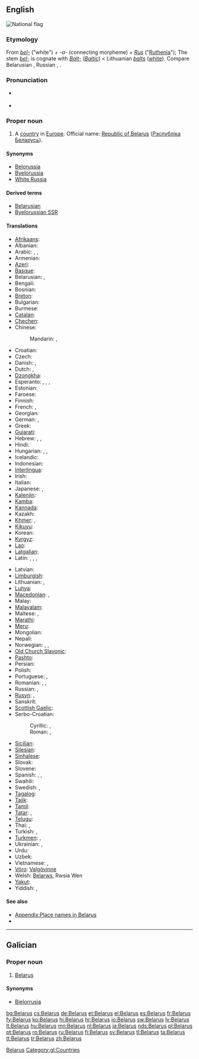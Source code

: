 {{also|Bélarus}}
==English==
[[Image:Flag of Belarus.svg|thumb|National flag]]
{{wikipedia}}

===Etymology===
From {{etyl|sla}} ''[[bel-]]'' ("white") + ''-a-'' (connecting morpheme) + ''[[Rus]]'' ("[[Ruthenia]]"); The stem ''[[bel-]]'' is cognate with ''[[Balt-]]'' (''[[Baltic]]'') < Lithuanian ''[[balts]]'' ([[white]]).  Compare Belarusian {{term|Беларусь|tr=Belarús’|lang=be}}, Russian {{term|Беларусь|tr=Belarús’|lang=ru}}, {{term|Белоруссия|tr=Belorússija|lang=ru}}.

===Pronunciation===
* {{a|UK|US}} {{IPA|/ˈbɛl.ə.ɹus/}}
* {{audio|en-us-Belarus.ogg|Audio (US)}}

===Proper noun===
{{en-proper noun}}

# A [[country]] in [[Europe]]. Official name: [[Republic of Belarus]] ([[Рэспублiка Беларусь]]).

====Synonyms====
* [[Belorussia]]
* [[Byelorussia]] {{qualifier|obsolete}}
* [[White Russia]] {{qualifier|obsolete}}

====Derived terms====
* [[Belarusian]]
* [[Byelorussian SSR]]

====Translations====
{{trans-top|country}}
* [[Afrikaans]]: {{t|af|Wit-Rusland}}
* Albanian: {{t+|sq|Bjellorusia|f|xs=Albanian}}
* Arabic: {{t-|ar|بيلاروسيا|f|tr=bilaruusya}},  {{t|ar|روسيا البيضاء|f|tr=ruusya al-bayDaa'}},  {{t|ar|البيلاروس|m|tr=al-bilaruus}}
* Armenian: {{t-|hy|Բելառուս|tr=Belaṙus}}
* [[Azeri]]: {{t|az|Belarus}}
* [[Basque]]: {{t+|eu|Bielorrusia|xs=Basque}}
* Belarusian: {{t+|be|Беларусь|f|tr=Belarús’|xs=Belarusian}}, {{t|be|Biełaruś|f|xs=Belarusian}} {{qualifier|[[Łacinka]]}}
* Bengali: {{t|bn|বেলারুশ|tr=belarush|sc=Beng}}
* Bosnian: {{t-|bs|Bjelorusija|f}}
* [[Breton]]: {{t|br|Belarus}}
* Bulgarian: {{t+|bg|Беларус|f|tr=Belarús}}
* Burmese: {{t|my|ဘီလာရုဇ်နိုင်ငံ|sc=Mymr}}
* [[Catalan]]: {{t|ca|Bielorússia|f}}
* [[Chechen]]: {{tø|ce|Кlайгlаскхийн|tr=Khayġasqiyn}}
* Chinese:
*: Mandarin: {{t-|cmn|白俄羅斯|sc=Hani}},  {{t-|cmn|白俄罗斯|tr=Báiéluōsī|sc=Hani}}
* Croatian: {{t+|hr|Bjelorusija}}
* Czech: {{t+|cs|Bělorusko|n}}
* Danish: {{t-|da|Hviderusland}},  {{t-|da|Belarus}}
* Dutch: {{t+|nl|Wit-Rusland}},  {{t|nl|Belaroes}}
* [[Dzongkha]]: {{t|dz|བེ་ལ་རུ་སུ།|sc=Tibt}}
* Esperanto: {{t-|eo|Bjelorusio|xs=Esperanto}}, {{t-|eo|Belorusujo|xs=Esperanto}}, {{t-|eo|Belorusio|xs=Esperanto}}, {{t-|eo|Bjelorusujo|xs=Esperanto}}
* Estonian: {{t+|et|Valgevene}}
* Faroese: {{t|fo|Hvítarussland|n}}
* Finnish: {{t+|fi|Valko-Venäjä}}
* French: {{t+|fr|Biélorussie|f}},  {{t+|fr|Bélarus|f}}
* Georgian: {{t-|ka|ბელარუსი|tr=belarusi|sc=Geor|xs=Georgian}}
* German: {{t+|de|Weißrussland|n}},  {{qualifier|official}} {{t+|de|Belarus|f}}
* Greek: {{t+|el|Λευκορωσία|f|tr=Lefkorosía}}
* [[Gujarati]]: {{t|gu|બેલારુસ|tr=belārus|sc=Gujr}}
* Hebrew: {{t-|he|בלארוס|f|alt=בֵּלָארוּס|tr=belarús}}, {{t|he|בלרוס‎|f|alt=בֵּלָרוּס‎|tr=belarús}}, {{t|he|רוסיה הלבנה|f|tr=rúsya hal'vaná}}
* Hindi: {{t+|hi|बेलारूस|m|tr=belārūs|xs=Hindi}}
* Hungarian: {{t+|hu|Fehéroroszország}},  {{t|hu|Belarusz}}, {{qualifier|official}} {{t|hu|Belarusz Köztársaság}}
* Icelandic: {{t|is|Hvíta Rússland|n}}
* Indonesian: {{t-|id|Belarus|xs=Indonesian}}
* [[Interlingua]]: {{t|ia|Bielorussia}}
* Irish: {{t|ga|Bhealarúis|f|alt=An Bhealarúis}}
* Italian: {{t+|it|Bielorussia|f}}
* Japanese: {{t+|ja|ベラルーシ|tr=Berarūshi}},  {{t|ja|ベロルシア|tr=Berorushia}}
* [[Kalenjin]]: {{tø|kln|Belarus}}
* [[Kamba]]: {{tø|kam|Belarusi}}
* [[Kannada]]: {{t|kn|ಬೆಲಾರುಸ್|tr=belārus|sc=Knda}}
* Kazakh: {{t-|kk|Беларус|tr=Belarús|sc=Cyrl|xs=Kazakh}}
* [[Khmer]]: {{t|km|ប្រទេស​ប៊េឡារូស|tr=prɑteih belaaruuh|sc=Khmr}}, {{t|km|ប៊េឡារូស|tr=belaaruuh|sc=Khmr}}
* [[Kikuyu]]: {{tø|ki|Belarus}}
* Korean: {{t+|ko|벨라루스|tr=Bellaruseu|sc=Hang}}
* [[Kyrgyz]]: {{t-|ky|Беларусь|tr=Belarús’|sc=Cyrl|xs=Kyrgyz}}
* [[Lao]]: {{t|lo|ເບນລາຮັສ|sc=Laoo}}
* [[Latgalian]]: {{tø|ltg|Boltkrīveja|f}}
* Latin: {{t|la|Ruthenia Alba|f}}, {{t-|la|Belorussia|f}}, {{t|la|Russia Alba|f}}, {{t|la|Albarussia|f}}
{{trans-mid}}
* Latvian: {{t+|lv|Baltkrievija|f|xs=Latvian}}
* [[Limburgish]]: {{t|li|Wit-Rusland}}
* Lithuanian: {{t+|lt|Baltarusija|f|xs=Lithuanian}}, {{t+|lt|Gudija|f|xs=Lithuanian}}
* [[Luhya]]: {{tø|luy|Belarusi}}
* [[Macedonian]]: {{t+|mk|Белорусија|f|tr=Belorúsija}},  {{t-|mk|Беларусь|f|tr=Belarús’}}
* Malay: {{t-|ms|Belarus|xs=Malay}}
* [[Malayalam]]: {{t|ml|ബെലാറുസ്|tr=belāṟus|sc=Mlym}}
* Maltese: {{t-|mt|Belarus|xs=Maltese}}, {{t|mt|Belarussja|xs=Maltese}}
* [[Marathi]]: {{t|mr|बेलारूस|tr=belārūs|sc=Deva}}
* [[Meru]]: {{tø|mer|Belarus}}
* Mongolian: {{t-|mn|Беларусь|tr=Belarús’|sc=Cyrl|xs=Mongolian}}
* Nepali: {{t|ne|बेलारुस|tr=belārus|sc=Deva}}
* Norwegian: {{t+|no|Hviterussland}} {{qualifier|Bokmål}}, {{t+|no|Kviterussland}} {{qualifier|Nynorsk}}, {{t-|no|Belarus}}
* [[Old Church Slavonic]]: {{tø|cu|Бѣла Роусь|f|sc=Cyrs}}
* [[Pashto]]: {{t|ps|بېلاروس|sc=ps-Arab}}
* Persian: {{t|fa|بلاروس|tr=Belârus|xs=Persian}}
* Polish: {{t+|pl|Białoruś|f}}
* Portuguese: {{t+|pt|Bielorrússia|f}}, {{t+|pt|Belarus}}
* Romanian: {{t+|ro|Belarus|f}}, {{t|ro|Rutenia Albă|f}}, {{t|ro|Bielorusia|f}}
* Russian: {{t+|ru|Беларусь|f|tr=Belarús’}},  {{t+|ru|Белоруссия|f|tr=Belorússija}}
* [[Rusyn]]: {{tø|rue|Білорусія|f|tr=Bilorúsija}}, {{tø|rue|Беларусь|f|tr=Belarús’}}
* Sanskrit: {{t|sa|बेलारूस|tr=belārūsa|sc=Deva}}
* [[Scottish Gaelic]]: {{t-|gd|Bealaruis|f|xs=Scottish Gaelic}}
* Serbo-Croatian:
*: Cyrillic: {{t|sh|Белорусија|f|sc=Cyrl|xs=Serbo-Croatian}}, {{t|sh|Бјелорусија|f|sc=Cyrl|xs=Serbo-Croatian}}
*: Roman: {{t|sh|Belorusija|f|xs=Serbo-Croatian}}, {{t|sh|Bjelorusija|f|xs=Serbo-Croatian}}
* [[Sicilian]]: {{t|scn|Bielorussia|f}}
* [[Silesian]]: {{tø|szl|Bjołoruś|f}}
* [[Sinhalese]]: {{t|si|බෙලාරස්|sc=Sinh}}
* Slovak: {{t|sk|Bielorusko|n}}
* Slovene: {{t+|sl|Belorusija|f}}
* Spanish: {{t+|es|Bielorrusia|f}},  {{t|es|Belarús|m}},  {{t|es|Rusia Blanca|f}}
* Swahili: {{t+|sw|Belarusi|xs=Swahili}}
* Swedish: {{t+|sv|Vitryssland}},  {{t+|sv|Belarus}}
* [[Tagalog]]: {{t|tl|Belarus}}
* [[Tajik]]: {{t-|tg|Беларус|tr=Belarús|sc=Cyrl|xs=Tajik}}
* [[Tamil]]: {{t|ta|பெலருஸ்|tr=pelarus|sc=Taml}}
* [[Tatar]]: {{t-|tt|Беларус|tr=Belarus|sc=Cyrl|xs=Tatar}}, {{t|tt|Беларусия|tr=Belarusia|sc=Cyrl|xs=Tatar}}
* [[Telugu]]: {{t|te|బెలారస్|tr=belāras|sc=Telu}}
* Thai: {{t|th|เบลารุส|tr=belārus̄}},  {{t|th|ประเทศเบลารุส|tr=bpràtêt belārus̄}}
* Turkish: {{t+|tr|Beyaz Rusya}},  {{t+|tr|Belarus}}
* [[Turkmen]]: {{t-|tk|Belarus|xs=Turkmen}}, {{t|tk|Belorussiýa}}
* Ukrainian: {{t+|uk|Білорусь|f|tr=Bilorús’|xs=Ukrainian}}, {{t|uk|Білорусія|f|tr=Bilorúsija|sc=Cyrl}}
* Urdu: {{t-|ur|بیلارس|m|tr=belārūs|xs=Urdu}}
* Uzbek: {{t-|uz|Belarus|xs=Uzbek}}
* Vietnamese: {{t|vi|Bê-la-rút|xs=Vietnamese}}, {{t-|vi|Belarus|xs=Vietnamese}}
* [[Võro]]: [[Valgõvinne]]
* Welsh: [[Belarws]], Rwsia Wen
* [[Yakut]]: {{tø|sah|Беларусь|tr=Belarús’|sc=Cyrl}}
* Yiddish: {{t|yi|ווײַסרוסלאַנד|n|tr=Vaysrusland|sc=Hebr|xs=Yiddish}}, {{t|yi|בעלאָרוסיע|n|tr=Belorusye|sc=Hebr}}
{{trans-bottom}}

====See also====
* [[Appendix:Place names in Belarus]]
* {{list|en|countries of Europe}}

[[Category:en:Belarus| Belarus]]

----

==Galician==

===Proper noun===
{{gl-proper noun|f}}

# [[#English|Belarus]]

====Synonyms====
* [[Bielorrusia]]

[[Category:gl:Countries]]

[[bg:Belarus]]
[[cs:Belarus]]
[[de:Belarus]]
[[et:Belarus]]
[[el:Belarus]]
[[es:Belarus]]
[[fr:Belarus]]
[[fy:Belarus]]
[[ko:Belarus]]
[[hi:Belarus]]
[[hr:Belarus]]
[[io:Belarus]]
[[sw:Belarus]]
[[lv:Belarus]]
[[lt:Belarus]]
[[hu:Belarus]]
[[mn:Belarus]]
[[nl:Belarus]]
[[ja:Belarus]]
[[nds:Belarus]]
[[pl:Belarus]]
[[pt:Belarus]]
[[ro:Belarus]]
[[ru:Belarus]]
[[fi:Belarus]]
[[sv:Belarus]]
[[tl:Belarus]]
[[ta:Belarus]]
[[tt:Belarus]]
[[tr:Belarus]]
[[zh:Belarus]]